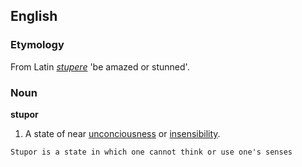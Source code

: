 ==English==
===Etymology===
From Latin ''[[stupere]]'' 'be amazed or stunned'.

===Noun===
'''stupor'''

# A state of near [[unconciousness]] or [[insensibility]].
 Stupor is a state in which one cannot think or use one's senses